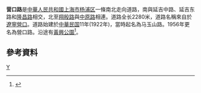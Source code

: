 '''营口路'''是[[中華人民共和國|中華人民共和國]][[上海市|上海市]][[杨浦区|杨浦区]]一條南北走向道路，南與延吉中路、延吉东路和[[隆昌路|隆昌路]]相交，北至[[翔殷路|翔殷路]]與[[中原路_(上海)|中原路]]相連。道路全长2280米，道路名稱來自於[[遼寧|遼寧]][[營口|營口]]。道路始建於[[中華民国|中華民国]]11年(1922年)，當時起名為马玉山路。1956年更名為營口路。沿途有[[黃興公園|黃興公園]]<ref>{{cite news |title=第一节　省地级类 |url=http://www.shtong.gov.cn/Newsite/node2/node2245/node70862/node70870/node70919/node70925/userobject1ai73716.html |publisher=上海市地方志辦公室 |accessdate=2020-09-25 |archive-date=2014-01-08 |archive-url=https://web.archive.org/web/20140108152818/http://www.shtong.gov.cn/newsite/node2/node2245/node70862/node70870/node70919/node70925/userobject1ai73716.html |dead-url=no }}</ref>。

== 參考資料 ==
{{Reflist|2}}

[[Category:上海道路|Y]]